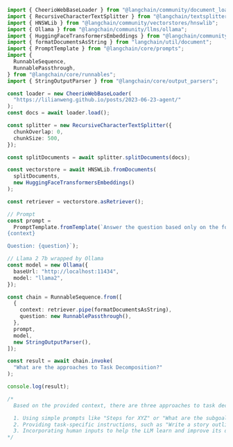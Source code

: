 ```typescript
import { CheerioWebBaseLoader } from "@langchain/community/document_loaders/web/cheerio";
import { RecursiveCharacterTextSplitter } from "@langchain/textsplitters";
import { HNSWLib } from "@langchain/community/vectorstores/hnswlib";
import { Ollama } from "@langchain/community/llms/ollama";
import { HuggingFaceTransformersEmbeddings } from "@langchain/community/embeddings/huggingface_transformers";
import { formatDocumentsAsString } from "langchain/util/document";
import { PromptTemplate } from "@langchain/core/prompts";
import {
  RunnableSequence,
  RunnablePassthrough,
} from "@langchain/core/runnables";
import { StringOutputParser } from "@langchain/core/output_parsers";

const loader = new CheerioWebBaseLoader(
  "https://lilianweng.github.io/posts/2023-06-23-agent/"
);
const docs = await loader.load();

const splitter = new RecursiveCharacterTextSplitter({
  chunkOverlap: 0,
  chunkSize: 500,
});

const splitDocuments = await splitter.splitDocuments(docs);

const vectorstore = await HNSWLib.fromDocuments(
  splitDocuments,
  new HuggingFaceTransformersEmbeddings()
);

const retriever = vectorstore.asRetriever();

// Prompt
const prompt =
  PromptTemplate.fromTemplate(`Answer the question based only on the following context:
{context}

Question: {question}`);

// Llama 2 7b wrapped by Ollama
const model = new Ollama({
  baseUrl: "http://localhost:11434",
  model: "llama2",
});

const chain = RunnableSequence.from([
  {
    context: retriever.pipe(formatDocumentsAsString),
    question: new RunnablePassthrough(),
  },
  prompt,
  model,
  new StringOutputParser(),
]);

const result = await chain.invoke(
  "What are the approaches to Task Decomposition?"
);

console.log(result);

/*
  Based on the provided context, there are three approaches to task decomposition:

  1. Using simple prompts like "Steps for XYZ" or "What are the subgoals for achieving XYZ?" to elicit a list of tasks from a language model (LLM).
  2. Providing task-specific instructions, such as "Write a story outline" for writing a novel, to guide the LLM in decomposing the task into smaller subtasks.
  3. Incorporating human inputs to help the LLM learn and improve its decomposition abilities over time.
*/
```